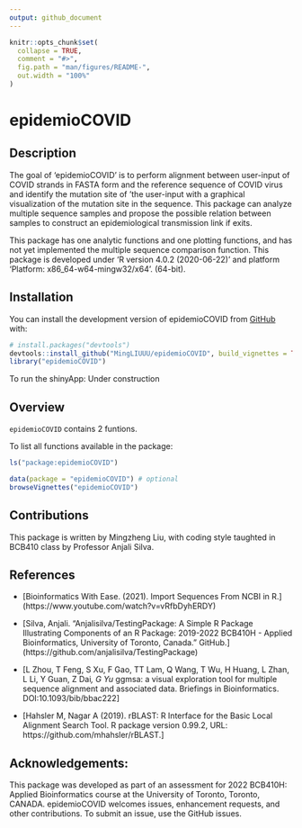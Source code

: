 ```yaml
---
output: github_document
---
```


<!-- README.md is generated from README.Rmd. Please edit that file -->

```r
knitr::opts_chunk$set(
  collapse = TRUE,
  comment = "#>",
  fig.path = "man/figures/README-",
  out.width = "100%"
)
```

# epidemioCOVID

<!-- badges: start -->
<!-- badges: end -->
## Description 

The goal of 'epidemioCOVID' is to perform alignment between user-input of COVID strands in FASTA form and the reference sequence of COVID virus and identify the mutation site of 'the user-input with a graphical visualization of the mutation site in the sequence. This package can analyze multiple sequence samples and propose the possible relation between samples to construct an epidemiological transmission link if exits.

This package has one analytic functions and one plotting functions, and has not yet implemented the multiple sequence comparison function. This package is developed under 'R version 4.0.2 (2020-06-22)' and platform 'Platform: x86_64-w64-mingw32/x64'. (64-bit).

## Installation

You can install the development version of epidemioCOVID from [GitHub](https://github.com/) with:

``` r
# install.packages("devtools")
devtools::install_github("MingLIUUU/epidemioCOVID", build_vignettes = TRUE)
library("epidemioCOVID")
```
To run the shinyApp:
Under construction

## Overview

`epidemioCOVID` contains 2 funtions.

To list all functions available in the package:

``` r
ls("package:epidemioCOVID")
```

``` r
data(package = "epidemioCOVID") # optional
browseVignettes("epidemioCOVID")
```

## Contributions

This package is written by Mingzheng Liu, with coding style taughted in BCB410 class by Professor Anjali Silva. 


## References

* [Bioinformatics With Ease. (2021). Import Sequences From NCBI in R.] (https://www.youtube.com/watch?v=vRfbDyhERDY)

* [Silva, Anjali. “Anjalisilva/TestingPackage: A Simple R Package Illustrating 
Components of an R Package: 2019-2022 BCB410H - Applied Bioinformatics, 
University of Toronto, Canada.” GitHub.] (https://github.com/anjalisilva/TestingPackage) 

* [L Zhou, T Feng, S Xu, F Gao, TT Lam, Q Wang, T Wu, H Huang, L Zhan, L Li, Y Guan, Z Dai*, G Yu* ggmsa: a visual exploration tool for multiple sequence alignment and associated data. Briefings in Bioinformatics. DOI:10.1093/bib/bbac222]

* [Hahsler M, Nagar A (2019). rBLAST: R Interface for the Basic Local Alignment Search Tool. R package version 0.99.2, URL: https://github.com/mhahsler/rBLAST.]

## Acknowledgements:
This package was developed as part of an assessment for 2022
BCB410H: Applied Bioinformatics course at the University of
Toronto, Toronto, CANADA. epidemioCOVID welcomes issues,
enhancement requests, and other contributions. To submit an issue,
use the GitHub issues.
